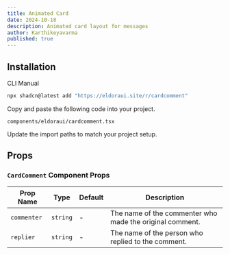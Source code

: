 ```yaml
---
title: Animated Card
date: 2024-10-18
description: Animated card layout for messages
author: Karthikeyavarma
published: true
---
```


<ComponentPreview name="cardcommentdemo" />

## Installation



<Tabs defaultValue="cli">

<TabsList>
  <TabsTrigger value="cli">CLI</TabsTrigger>
  <TabsTrigger value="manual">Manual</TabsTrigger>
</TabsList>
<TabsContent value="cli">

```bash
npx shadcn@latest add "https://eldoraui.site/r/cardcomment"
```

</TabsContent>

<TabsContent value="manual">


<Steps>

<Step>Copy and paste the following code into your project.</Step>

`components/eldoraui/cardcomment.tsx`

<ComponentSource name="cardcomment" />

<Step>Update the import paths to match your project setup.</Step>

</Steps>

</TabsContent>

</Tabs>


## Props

### `CardComment` Component Props

| Prop Name   | Type     | Default | Description                                              |
| ----------- | -------- | ------- | -------------------------------------------------------- |
| `commenter` | `string` | -       | The name of the commenter who made the original comment. |
| `replier`   | `string` | -       | The name of the person who replied to the comment.       |
